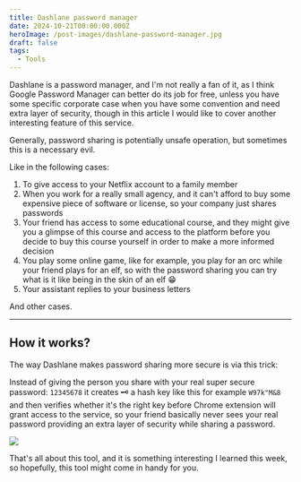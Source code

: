 ```yaml
---
title: Dashlane password manager
date: 2024-10-21T00:00:00.000Z
heroImage: /post-images/dashlane-password-manager.jpg
draft: false
tags:
  - Tools
---
```


Dashlane is a password manager, and I'm not really a fan of it, as I think Google Password Manager can better do its job for free, unless you have some specific corporate case when you have some convention and need extra layer of security, though in this article I would like to cover another interesting feature of this service.

Generally, password sharing is potentially unsafe operation, but sometimes this is a necessary evil.

Like in the following cases:

1. To give access to your Netflix account to a family member
2. When you work for a really small agency, and it can't afford to buy some expensive piece of software or license, so your company just shares passwords
3. Your friend has access to some educational course, and they might give you a glimpse of this course and access to the platform before you decide to buy this course yourself in order to make a more informed decision
4. You play some online game, like for example, you play for an orc while your friend plays for an elf, so with the password sharing you can try what is it like being in the skin of an elf 😁
5. Your assistant replies to your business letters

And other cases.

***

## How it works?

The way Dashlane makes password sharing more secure is via this trick:

Instead of giving the person you share with your real super secure password: `12345678` it creates 🗝️ a hash key like this for example `W97k"M&8` and then verifies whether it's the right key before Chrome extension will grant access to the service, so your friend basically never sees your real password providing an extra layer of security while sharing a password.

![](</post-images/Dashlane ILLUSTRATION.png>)

That's all about this tool, and it is something interesting I learned this week, so hopefully, this tool might come in handy for you.

